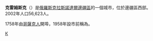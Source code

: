 {{expand|time=2016-03-17T16:58:14+00:00}}
{{Infobox Russian town
|en_name=Krymsk
|ru_name=Крымск
|image_skyline=KRYMSK, KRASNODAR REGION.jpg 
|image_caption=
|coordinates = {{coord|44|55|24|N|37|58|50|E|display=inline,title}}
|map_label_position=top
|image_coa=Coat of Arms of Krymsk (Krasnodar krai, 2007).png
|coa_caption=
|image_flag=Flag of Krymsk (Krasnodar krai).png
|flag_caption=
|anthem=
|anthem_ref=
|holiday=
|holiday_ref=
|federal_subject=[[Krasnodar_Krai|Krasnodar Krai]]
|federal_subject_ref=<ref name="KrasnodarK_admlist" />
|adm_data_as_of=May 2013
|adm_city_jur=[[City_of_federal_subject_significance|Town]] of Krymsk
|adm_city_jur_ref=<ref name="KrasnodarK_admlist" />
|adm_ctr_of1=Town of Krymsk
|adm_ctr_of1_ref=<ref name="KrasnodarK_admlist" />
|adm_ctr_of2=[[克雷姆斯克区|克雷姆斯克区]]
|adm_ctr_of2_ref=<ref name="KrasnodarK_admlist" />
|inhabloc_cat=城市
|inhabloc_cat_ref=<ref name="KrasnodarK_admlist" />
|inhabloc_type=
|inhabloc_type_ref=
|mun_data_as_of=July 2010
|mun_district_jur=克里姆斯基市辖区
|mun_district_jur_ref=<ref name="KrasnodarKKrymskyD_mun">Law #766-KZ</ref>
|urban_settlement_jur=Krymskoye Urban Settlement
|urban_settlement_jur_ref=<ref name="KrasnodarKKrymskyD_mun" />
|mun_admctr_of1=Krymsky Municipal District
|mun_admctr_of1_ref=<ref name="KrasnodarKKrymskyD_mun" />
|mun_admctr_of2=Krymskoye Urban Settlement
|mun_admctr_of2_ref=<ref name="KrasnodarKKrymskyD_mun" />
|leader_title=
|leader_title_ref=
|leader_name=
|leader_name_ref=
|representative_body=
|representative_body_ref=
|area_of_what=
|area_as_of=
|area_km2=
|area_km2_ref=
|pop_2010census=57382
|pop_2010census_rank=287
|pop_2010census_ref=<ref name="2010Census">{{ru-pop-ref|2010Census}}</ref>
|pop_density=
|pop_density_as_of=
|pop_density_ref=
|pop_latest=
|pop_latest_date=
|pop_latest_ref=
|established_date=1858
|established_title=
|established_date_ref=
|current_cat_date=1958
|current_cat_date_ref=
|prev_name1=Krymskaya
|prev_name1_date=1958
|prev_name1_ref=
|postal_codes=
|postal_codes_ref=
|dialing_codes=
|dialing_codes_ref=
|website=
|website_ref=
|commonscat=Krymsk
|date=February 2012
}}

'''克雷姆斯克'''（{{lang-ru|Крымск}}）是[[俄羅斯|俄羅斯]][[克拉斯諾達爾邊疆區|克拉斯諾達爾邊疆區]]的一個城市，位於邊疆區西部。2002年人口56,623人。

1758年由[[哥薩克人|哥薩克人]]開埠，1958年設市前稱為{{lang|ru|'''Кры́мская'''}}。

{{克拉斯諾達爾邊疆區城市}}

[[Category:克拉斯諾達爾邊疆區城市|К]]